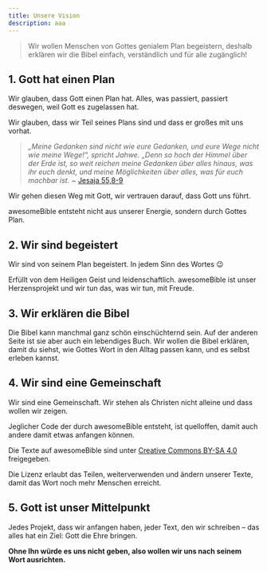 ```yaml
---
title: Unsere Vision
description: aaa
---
```


> Wir wollen Menschen von Gottes genialem Plan begeistern, deshalb erklären wir die Bibel einfach, verständlich und für alle zugänglich!

## 1. Gott hat einen Plan
Wir glauben, dass Gott einen Plan hat. Alles, was passiert, passiert deswegen, weil Gott es zugelassen hat.

Wir glauben, dass wir Teil seines Plans sind und dass er großes mit uns vorhat.

> *„Meine Gedanken sind nicht wie eure Gedanken, und eure Wege nicht wie meine Wege!“, spricht Jahwe.*
> *„Denn so hoch der Himmel über der Erde ist, so weit reichen meine Gedanken über alles hinaus, was ihr euch denkt, und meine Möglichkeiten über alles, was für euch machbar ist.* ~ [Jesaja 55,8-9](https://www.bibleserver.com/NLB/Jesaja55%2C8-9)

Wir gehen diesen Weg mit Gott, wir vertrauen darauf, dass Gott uns führt.

awesomeBible entsteht nicht aus unserer Energie, sondern durch Gottes Plan.

## 2. Wir sind begeistert
Wir sind von seinem Plan begeistert. In jedem Sinn des Wortes 😉

Erfüllt von dem Heiligen Geist und leidenschaftlich. awesomeBible ist unser Herzensprojekt und wir tun das, was wir tun, mit Freude.

## 3. Wir erklären die Bibel
Die Bibel kann manchmal ganz schön einschüchternd sein. Auf der anderen Seite ist sie aber auch ein lebendiges Buch. Wir wollen die Bibel erklären, damit du siehst, wie Gottes Wort in den Alltag passen kann, und es selbst erleben kannst.

## 4. Wir sind eine Gemeinschaft
Wir sind eine Gemeinschaft. Wir stehen als Christen nicht alleine und dass wollen wir zeigen.

Jeglicher Code der durch awesomeBible entsteht, ist quelloffen, damit auch andere damit etwas anfangen können.

Die Texte auf awesomeBible sind unter [Creative Commons BY-SA 4.0](https://docs.awesomebible.de/lizenz/) freigegeben.

Die Lizenz erlaubt das Teilen, weiterverwenden und ändern unserer Texte, damit das Wort noch mehr Menschen erreicht.

<LinkCard
	title="Mehr Informationen zur Lizenz"
	description="Informationen darüber, wie die Texte auf awesomeBible weiterverwendet werden dürfen."
	href="/lizenz/"
/>

## 5. Gott ist unser Mittelpunkt
Jedes Projekt, dass wir anfangen haben, jeder Text, den wir schreiben – das alles hat ein Ziel: Gott die Ehre bringen.

**Ohne Ihn würde es uns nicht geben, also wollen wir uns nach seinem Wort ausrichten.**
